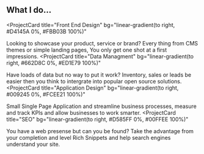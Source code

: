 ## What I do...

<ProjectCard
  title="Front End Design"
  bg="linear-gradient(to right, #D4145A 0%, #FBB03B 100%)"
>
  Looking to showcase your product, service or brand? Every thing from CMS themes or simple landing pages, You only get one shot at a first impressions.
</ProjectCard>
<ProjectCard
  title="Data Managment"
  bg="linear-gradient(to right, #662D8C 0%, #ED1E79 100%)"
>
  Have loads of data but no way to put it work? Inventory, sales or leads be easier then you think to intergrate into popular open source solutions.
</ProjectCard>
<ProjectCard
  title="Application Design"
  bg="linear-gradient(to right, #009245 0%, #FCEE21 100%)"
>
  Small Single Page Application and streamline business processes, measure and track KPIs and allow businesses to work smarter.
</ProjectCard>
<ProjectCard
  title="SEO"
  bg="linear-gradient(to right, #D585FF 0%, #00FFEE 100%)"
>
  You have a web presense but can you be found? Take the advantage from your completion and level Rich Snippets and help search engines understand your site.
</ProjectCard>
